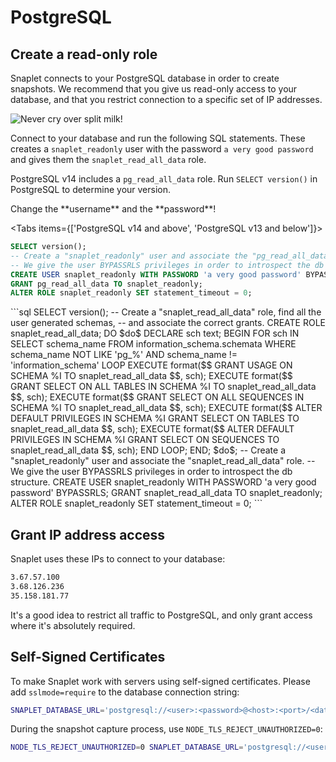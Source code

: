 
# PostgreSQL

## Create a read-only role

Snaplet connects to your PostgreSQL database in order to create snapshots. We recommend that you give us read-only access to your database, and that you restrict connection to a specific set of IP addresses.

![Never cry over split milk!](/guides/postgresql/snappy-spilt-milk.svg)

Connect to your database and run the following SQL statements. These creates a `snaplet_readonly` user with the password `a very good password` and gives them the `snaplet_read_all_data` role.

PostgreSQL v14 includes a `pg_read_all_data` role. Run `SELECT version()` in PostgreSQL to determine your version.

<Callout type="warning">
Change the **username** and the **password**!
</Callout>

<Tabs items={['PostgreSQL v14 and above', 'PostgreSQL v13 and below']}>
<Tab>
```sql
SELECT version();
-- Create a "snaplet_readonly" user and associate the "pg_read_all_data" role.
-- We give the user BYPASSRLS privileges in order to introspect the db structure.
CREATE USER snaplet_readonly WITH PASSWORD 'a very good password' BYPASSRLS;
GRANT pg_read_all_data TO snaplet_readonly;
ALTER ROLE snaplet_readonly SET statement_timeout = 0;
```
</Tab>
<Tab>
```sql
SELECT version();
-- Create a "snaplet_read_all_data" role, find all the user generated schemas,
-- and associate the correct grants.
CREATE ROLE snaplet_read_all_data;
DO $do$
DECLARE
    sch text;
BEGIN
    FOR sch IN SELECT schema_name FROM information_schema.schemata WHERE schema_name NOT LIKE 'pg_%' AND schema_name != 'information_schema'
    LOOP
        EXECUTE format($$ GRANT USAGE ON SCHEMA %I TO snaplet_read_all_data $$, sch);
        EXECUTE format($$ GRANT SELECT ON ALL TABLES IN SCHEMA %I TO snaplet_read_all_data $$, sch);
        EXECUTE format($$ GRANT SELECT ON ALL SEQUENCES IN SCHEMA %I TO snaplet_read_all_data $$, sch);
        EXECUTE format($$ ALTER DEFAULT PRIVILEGES IN SCHEMA %I GRANT SELECT ON TABLES TO snaplet_read_all_data $$, sch);
        EXECUTE format($$ ALTER DEFAULT PRIVILEGES IN SCHEMA %I GRANT SELECT ON SEQUENCES TO snaplet_read_all_data $$, sch);
    END LOOP;
END;
$do$;
-- Create a "snaplet_readonly" user and associate the "snaplet_read_all_data" role.
-- We give the user BYPASSRLS privileges in order to introspect the db structure.
CREATE USER snaplet_readonly WITH PASSWORD 'a very good password' BYPASSRLS;
GRANT snaplet_read_all_data TO snaplet_readonly;
ALTER ROLE snaplet_readonly SET statement_timeout = 0;
```
</Tab>
</Tabs>

## Grant IP address access

Snaplet uses these IPs to connect to your database:

```bash
3.67.57.100
3.68.126.236
35.158.181.77
```

It's a good idea to restrict all traffic to PostgreSQL, and only grant access where it's absolutely required.

## Self-Signed Certificates

To make Snaplet work with servers using self-signed certificates. Please add `sslmode=require` to the database connection string:

```bash >_&nbsp;terminal
SNAPLET_DATABASE_URL='postgresql://<user>:<password>@<host>:<port>/<database>?sslmode=required&ssl=true&sslmode=require' snaplet snapshot restore
```

During the snapshot capture process, use `NODE_TLS_REJECT_UNAUTHORIZED=0`:

```bash >_&nbsp;terminal
NODE_TLS_REJECT_UNAUTHORIZED=0 SNAPLET_DATABASE_URL='postgresql://<user>:<password>@<host>:<port>/<database>?sslmode=required&ssl=true&sslmode=require' snaplet snapshot capture
```